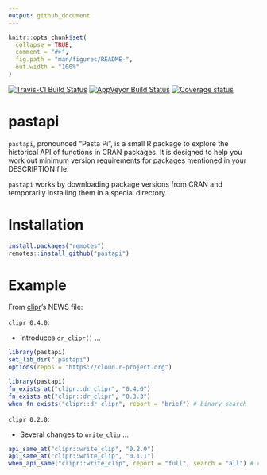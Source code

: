 ```yaml
---
output: github_document
---
```


<!-- README.md is generated from README.Rmd. Please edit that file -->

```r
knitr::opts_chunk$set(
  collapse = TRUE,
  comment = "#>",
  fig.path = "man/figures/README-",
  out.width = "100%"
)
```


[![Travis-CI Build Status](https://travis-ci.org/hughjonesd/pastapi.svg?branch=master)](https://travis-ci.org/hughjonesd/pastapi)
[![AppVeyor Build Status](https://ci.appveyor.com/api/projects/status/github/hughjonesd/pastapi?branch=master&svg=true)](https://ci.appveyor.com/project/hughjonesd/pastapi)
[![Coverage status](https://codecov.io/gh/hughjonesd/pastapi/branch/master/graph/badge.svg)](https://codecov.io/github/hughjonesd/pastapi?branch=master)

# pastapi

`pastapi`, pronounced "Pasta Pi", is a small R package to explore the historical API of functions in CRAN packages.
It is designed to help you work out minimum version requirements for packages mentioned in your DESCRIPTION file.

`pastapi` works by downloading package versions from CRAN and temporarily installing them in a special directory. 

# Installation

```r
install.packages("remotes") 
remotes::install_github("pastapi")
```


# Example

From [clipr](https://github.com/mdlincoln/clipr/)'s NEWS file:

`clipr 0.4.0`:

* Introduces `dr_clipr()` ...

```r
library(pastapi)
set_lib_dir(".pastapi")
options(repos = "https://cloud.r-project.org")
```

```r
library(pastapi)
fn_exists_at("clipr::dr_clipr", "0.4.0")
fn_exists_at("clipr::dr_clipr", "0.3.3")
when_fn_exists("clipr::dr_clipr", report = "brief") # binary search
```

`clipr 0.2.0`:

* Several changes to `write_clip` ...

```r

api_same_at("clipr::write_clip", "0.2.0")
api_same_at("clipr::write_clip", "0.1.1")
when_api_same("clipr::write_clip", report = "full", search = "all") # check all versions
```
